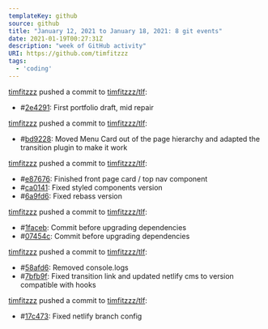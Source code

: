 ---
templateKey: github
source: github
title: "January 12, 2021 to January 18, 2021: 8 git events"
date: 2021-01-19T00:27:31Z
description: "week of GitHub activity"
URI: https://github.com/timfitzzz
tags: 
  - 'coding'
---



[timfitzzz](https://github.com/timfitzzz) pushed a commit to [timfitzzz/tlf](https://github.com/timfitzzz/tlf): 
* #[2e4291](https://github.com/timfitzzz/tlf/commits/2e42918c46667323b2a0254f16339153a3a8084c): First portfolio draft, mid repair  

[timfitzzz](https://github.com/timfitzzz) pushed a commit to [timfitzzz/tlf](https://github.com/timfitzzz/tlf): 
* #[bd9228](https://github.com/timfitzzz/tlf/commits/bd922870707168e5236ab3f81629ee9cde4d3c1a): Moved Menu Card out of the page hierarchy and adapted the transition plugin to make it work  

[timfitzzz](https://github.com/timfitzzz) pushed a commit to [timfitzzz/tlf](https://github.com/timfitzzz/tlf): 
* #[e87676](https://github.com/timfitzzz/tlf/commits/e876763ed665ee875728b42d3efd18df9b320521): Finished front page card / top nav component  
* #[ca0141](https://github.com/timfitzzz/tlf/commits/ca014154aa69dfce6b5fa50fb34e71a0d33893bb): Fixed styled components version  
* #[6a9fd6](https://github.com/timfitzzz/tlf/commits/6a9fd6eece2e4963f47de10fa170eec6b4bdc1f4): Fixed rebass version  

[timfitzzz](https://github.com/timfitzzz) pushed a commit to [timfitzzz/tlf](https://github.com/timfitzzz/tlf): 
* #[1faceb](https://github.com/timfitzzz/tlf/commits/1faceb54efb09435a6ce1cc207865b6b46cd59df): Commit before upgrading dependencies  
* #[07454c](https://github.com/timfitzzz/tlf/commits/07454c42f8f4404f9bdb4d9effb9c1718b4f584e): Commit before upgrading dependencies  

[timfitzzz](https://github.com/timfitzzz) pushed a commit to [timfitzzz/tlf](https://github.com/timfitzzz/tlf): 
* #[58afd6](https://github.com/timfitzzz/tlf/commits/58afd636d07878429921fe6067a9c7cf873eb79a): Removed console.logs  
* #[7bfb9f](https://github.com/timfitzzz/tlf/commits/7bfb9ffe0dc9051a1da705caf9d33c1c9ad3ad01): Fixed transition link and updated netlify cms to version compatible with hooks  

[timfitzzz](https://github.com/timfitzzz) pushed a commit to [timfitzzz/tlf](https://github.com/timfitzzz/tlf): 
* #[17c473](https://github.com/timfitzzz/tlf/commits/17c473b3ba36216d95ea8576c3fdce0308977a90): Fixed netlify branch config  

